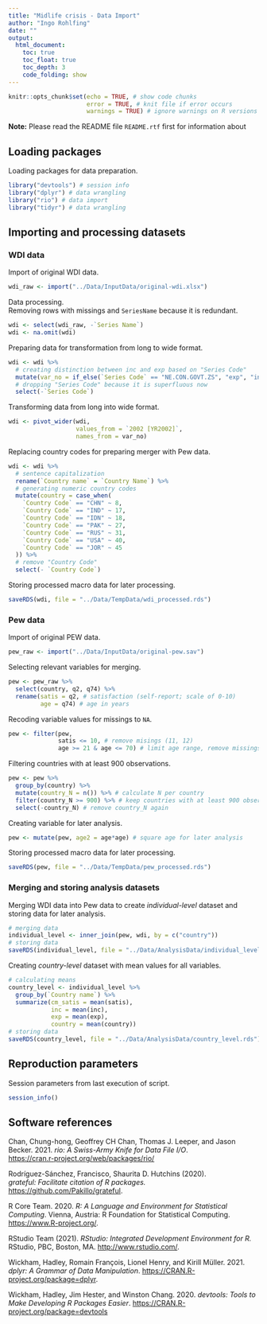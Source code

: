 ---
title: "Midlife crisis - Data Import"
author: "Ingo Rohlfing"
date: ""
output: 
  html_document:
    toc: true
    toc_float: true
    toc_depth: 3
    code_folding: show
---

```{r setup, include = FALSE}
knitr::opts_chunk$set(echo = TRUE, # show code chunks
                      error = TRUE, # knit file if error occurs
                      warnings = TRUE) # ignore warnings on R versions
```

**Note:** Please read the README file `README.rtf` first for information about

## Loading packages
Loading packages for data preparation.
```{r packages, message = F, warning = F}
library("devtools") # session info
library("dplyr") # data wrangling
library("rio") # data import
library("tidyr") # data wrangling
```

## Importing and processing datasets
### WDI data
Import of original WDI data.
```{r wdi import}
wdi_raw <- import("../Data/InputData/original-wdi.xlsx")
```

Data processing.  
Removing rows with missings and `SeriesName` because it is redundant. 
```{r wdi cleaning}
wdi <- select(wdi_raw, -`Series Name`)
wdi <- na.omit(wdi)
```

Preparing data for transformation from long to wide format.
```{r wdi more cleaning}
wdi <- wdi %>% 
  # creating distinction between inc and exp based on "Series Code"
  mutate(var_no = if_else(`Series Code` == "NE.CON.GOVT.ZS", "exp", "inc")) %>% 
  # dropping "Series Code" because it is superfluous now
  select(-`Series Code`) 
```

Transforming data from long into wide format.
```{r wdi long to wide}
wdi <- pivot_wider(wdi, 
                   values_from = `2002 [YR2002]`, 
                   names_from = var_no) 
```

Replacing country codes for preparing merger with Pew data.
```{r wdi country codes}
wdi <- wdi %>% 
  # sentence capitalization
  rename(`Country name` = `Country Name`) %>% 
  # generating numeric country codes
  mutate(country = case_when(
    `Country Code` == "CHN" ~ 8,
    `Country Code` == "IND" ~ 17,
    `Country Code` == "IDN" ~ 18,
    `Country Code` == "PAK" ~ 27,
    `Country Code` == "RUS" ~ 31,
    `Country Code` == "USA" ~ 40,
    `Country Code` == "JOR" ~ 45
  )) %>% 
  # remove "Country Code"
  select(- `Country Code`) 
```

Storing processed macro data for later processing.
```{r wdi save}
saveRDS(wdi, file = "../Data/TempData/wdi_processed.rds")
```

### Pew data
Import of original PEW data.
```{r pew import}
pew_raw <- import("../Data/InputData/original-pew.sav")
```

Selecting relevant variables for merging.
```{r pew processing}
pew <- pew_raw %>% 
  select(country, q2, q74) %>% 
  rename(satis = q2, # satisfaction (self-report; scale of 0-10)
         age = q74) # age in years
```

Recoding variable values for missings to `NA`.
```{r pew filtering}
pew <- filter(pew,
              satis <= 10, # remove misings (11, 12) 
              age >= 21 & age <= 70) # limit age range, remove missings (98, 99)
```

Filtering countries with at least 900 observations.
```{r pew country filter, message = F}
pew <- pew %>% 
  group_by(country) %>% 
  mutate(country_N = n()) %>% # calculate N per country
  filter(country_N >= 900) %>% # keep countries with at least 900 observations
  select(-country_N) # remove country_N again 
```

Creating variable for later analysis.
```{r pew age2}
pew <- mutate(pew, age2 = age*age) # square age for later analysis
```

Storing processed macro data for later processing.
```{r pew save}
saveRDS(pew, file = "../Data/TempData/pew_processed.rds")
```

### Merging and storing analysis datasets
Merging WDI data into Pew data to create *individual-level* dataset and storing 
data for later analysis.
```{r merge, warning = F}
# merging data
individual_level <- inner_join(pew, wdi, by = c("country")) 
# storing data
saveRDS(individual_level, file = "../Data/AnalysisData/individual_level.rds")
```

Creating *country-level* dataset with mean values for all variables.
```{r country means}
# calculating means
country_level <- individual_level %>% 
  group_by(`Country name`) %>% 
  summarize(cm_satis = mean(satis),
            inc = mean(inc),
            exp = mean(exp),
            country = mean(country)) 
# storing data
saveRDS(country_level, file = "../Data/AnalysisData/country_level.rds")
```

## Reproduction parameters
Session parameters from last execution of script.
```{r session info, echo = F}
session_info()
```

## Software references
Chan, Chung-hong, Geoffrey CH Chan, Thomas J. Leeper, and Jason Becker.
2021. *rio: A Swiss-Army Knife for Data File I/O*.  
<https://cran.r-project.org/web/packages/rio/>

Rodríguez-Sánchez, Francisco, Shaurita D. Hutchins (2020).  
*grateful: Facilitate citation of R packages.*  
<https://github.com/Pakillo/grateful>.

R Core Team. 2020. *R: A Language and Environment for Statistical
Computing*. Vienna, Austria: R Foundation for Statistical Computing.
<https://www.R-project.org/>.

RStudio Team (2021). *RStudio: Integrated Development Environment for R.*  
RStudio, PBC, Boston, MA. <http://www.rstudio.com/>.

Wickham, Hadley, Romain François, Lionel Henry, and Kirill Müller. 2021.
*dplyr: A Grammar of Data Manipulation*.
<https://CRAN.R-project.org/package=dplyr>.

Wickham, Hadley, Jim Hester, and Winston Chang. 2020. *devtools: Tools
to Make Developing R Packages Easier*.
<https://CRAN.R-project.org/package=devtools>